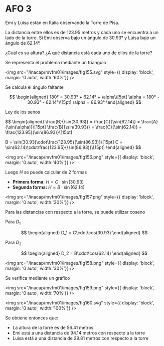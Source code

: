 # AFO 3

Emi y Luisa están en Italia observando la Torre de Pisa.

La distancia entre ellos es de 123.95 metros y cada uno se encuentra a un lado de la torre. Si Emi observa bajo un ángulo de 30.93° y Luisa bajo un ángulo de 62.14°.

¿Cuál es su altura? ¿A qué distancia está cada uno de ellos de la torre?

<Solution>
Se representa el problema mediante un triangulo

<img
	src="/inacap/mvfm01/images/fig155.svg"
	style={{ display: 'block', margin: '0 auto', width:'60%'}}
/>
<br/>

Se calcula el ángulo faltante 

$$
\begin{aligned}
    180° = 30.93° + 62.14° + \alpha\\[5pt]
    \alpha = 180° - 30.93° - 62.14°\\[5pt]
    \alpha = 86.93°
\end{aligned}
$$

Ley de los senos

$$
\begin{aligned}
\frac{B}{\sin(30.93)} = \frac{C}{\sin(62.14)} = \frac{A}{\sin(\alpha)}\\[15pt]
\frac{B}{\sin(30.93)} = \frac{C}{\sin(62.14)} = \frac{123.95}{\sin(86.93)}\\[15pt]

B = \sin(30.93)\cdot\frac{123.95}{\sin(86.93)}\\[15pt]
C = \sin(62.14)\cdot\frac{123.95}{\sin(86.93)}\\[15pt]
\end{aligned}
$$

<img
	src="/inacap/mvfm01/images/fig156.png"
	style={{ display: 'block', margin: '0 auto', width:'40%'}}
/>
<br/>

Luego $H$ se puede calcular de 2 formas

- **Primera forma:** $H = C\cdot\sin(30.93)$
- **Segunda forma:** $H = B\cdot\sin(62.14)$

<img
	src="/inacap/mvfm01/images/fig157.png"
	style={{ display: 'block', margin: '0 auto', width:'30%'}}
/>
<br/>

Para las distancias con respecto a la torre, se puede utilizar coseno

Para $D_1$

$$
\begin{aligned}
    D_1 = C\cdot\cos(30.93)
\end{aligned}
$$

Para $D_2$

$$
\begin{aligned}
    D_2 = B\cdot\cos(62.14)
\end{aligned}
$$

<img
	src="/inacap/mvfm01/images/fig158.png"
	style={{ display: 'block', margin: '0 auto', width:'30%'}}
/>
<br/>

Se verifica mediante un gráfico

<img
	src="/inacap/mvfm01/images/fig159.png"
	style={{ display: 'block', margin: '0 auto', width:'70%'}}
/>
<br/>

<img
	src="/inacap/mvfm01/images/fig160.svg"
	style={{ display: 'block', margin: '0 auto', width:'100%'}}
/>
<br/>

Se obtiene entonces que:

- La altura de la torre es de 56.41 metros
- Emi está a una distancia de 94.14 metros con respecto a la torre
- Luisa está a una distancia de 29.81 metros con respecto a la torre
</Solution>